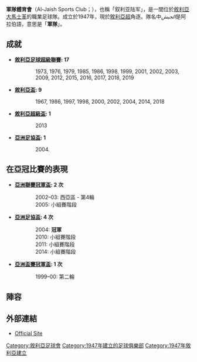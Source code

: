 {{noteTA
|G1=足球
|1=zh-hans:叙利亚陆军; zh-hant:敘利亞軍隊; zh-hk:艾賈徐;
|2=zh-hans:陆军体育俱乐部; zh-hant:軍隊體育俱樂部; zh-hk:艾賈徐體育會;
}}
{{Infobox football club
| clubname    = -{zh-hans:陆军; zh-hant:軍隊; zh-hk:艾賈徐;}-<br> الجيش
| image       = 
| fullname    = 軍隊體育俱樂部<br> نادي الجيش العربي السوري<br> Al-Jaish Sports Club
| nickname    = 
| founded     = {{start date and age|df=yes|1947}}
| city        = [[大馬士革|大馬士革]]
| ground      = [[Abbasiyyin體育場|Abbasiyyin體育場]]
| capacity    = 30,000
| chairman    = 
| manager     = [[Tarek_Jabban|Tarek Jabban]]
| league      = [[敘利亞足球超級聯賽|敘利亞足球超級聯賽]]
| season      = 2020–21
| position    = 敘超，第 2 位
| pattern_la1=|pattern_b1=_blackstripes|pattern_ra1=
| leftarm1=FF0000|body1=FF0000|rightarm1=FF0000|shorts1=000000|socks1=000000
| pattern_la2=|pattern_b2=_redshoulders|pattern_ra2=
| leftarm2=FFFFFF|body2=FFFFFF|rightarm2=FFFFFF|shorts2=FFFFFF|socks2=FFFFFF
}}
'''軍隊體育會'''（Al-Jaish Sports Club；{{lang-ar|نادي الجيش الرياضي}}），也稱「叙利亚陆军」，是一間位於[[敘利亞|敘利亞]][[大馬士革|大馬士革]]的職業足球隊。成立於1947年，現於[[敘利亞足球超級聯賽|敘利亞超]]角逐。隊名中''الجيش''是阿拉伯語，意思是「'''軍隊'''」。

== 成就 ==
*'''[[敘利亞足球超級聯賽|敘利亞足球超級聯賽]]: 17'''
:: 1973, 1976, 1979, 1985, 1986, 1998, 1999, 2001, 2002, 2003, 2009, 2012, 2015, 2016, 2017, 2018, 2019

*'''[[敘利亞盃|敘利亞盃]]: 9'''
:: 1967, 1986, 1997, 1998, 2000, 2002, 2004, 2014, 2018

*'''[[敘利亞超級盃|敘利亞超級盃]]: 1'''
::2013

*'''[[亞洲足協盃|亞洲足協盃]]: 1'''
:: 2004.

== 在亞冠比賽的表現 ==
*'''[[亞洲聯賽冠軍盃|亞洲聯賽冠軍盃]]: 2 次'''
::2002–03: 西亞區 - 第4輪
::2005: 小組賽階段

*'''[[亞洲足協盃|亞洲足協盃]]: 4 次'''
::2004: '''冠軍'''
::2010: 小組賽階段
::2011: 小組賽階段
::2014: 小組賽階段

*'''[[亞洲盃賽冠軍盃|亞洲盃賽冠軍盃]]: 1 次'''
::1999–00: 第二輪

== 陣容 ==
{{updated|2014年2月8日}}
{{Fs start}}
{{Fs player|no=1|nat=Syria|pos=GK|name=[[Taha_Mosa|Taha Mosa]]}}
{{Fs player|no=2|nat=Syria|pos=DF|name=[[Saad_Ahmad|Saad Ahmad]]}}
{{Fs player|no=3|nat=Syria|pos=DF|name=[[Jaber_Khattab|Jaber Khattab]]}}
{{Fs player|no=4|nat=Syria|pos=DF|name=[[Omar_Hemidi|Omar Hemidi]]}}
{{Fs player|no=5|nat=Syria|pos=MF|name=[[Izzeddin_Al_Awad|Izzeddin Al Awad]]}}
{{Fs player|no=6|nat=Syria|pos=MF|name=[[Mohamed_Sharifa|Mohamed Sharifa]]}}
{{Fs player|no=7|nat=Syria|pos=MF|name=[[Mohammad_Hamadko|Mohammad Hamadko]]}}
{{Fs player|no=8|nat=Syria|pos=MF|name=[[Hadi_Malat|Hadi Malat]]}}
{{Fs player|no=9|nat=Syria|pos=FW|name=[[Ahmad_Kalzi|Ahmad Kalzi]]}}
{{Fs player|no=10|nat=Syria|pos=MF|name=[[Samir_Bilal|Samir Bilal]]}}
{{Fs player|no=11|nat=Syria|pos=FW|name=[[Adnan_Al_Taki|Adnan Al Taki]]}}
{{Fs player|no=12|nat=Syria|pos=DF|name=[[Zakaria_Al_Kaddour|Zakaria Al Kaddour]]}}
{{Fs player|no=13|nat=Syria|pos=MF|name=[[Omar_Al_Tork|Omar Al Tork]]}}
{{Fs player|no=14|nat=Syria|pos=FW|name=[[Mohammed_Dummarani|Mohammed Dummarani]]}}
{{Fs mid}}
{{Fs player|no=15|nat=Syria|pos=DF|name=[[Moayad_Al_Khouli|Moayad Al Khouli]]}}
{{Fs player|no=16|nat=Syria|pos=MF|name=[[Ramez_Miro|Ramez Miro]]}}
{{Fs player|no=17|nat=Syria|pos=FW|name=[[Baha_Karout|Baha Karout]]}}
{{Fs player|no=18|nat=Syria|pos=MF|name=[[Wissam_Agha|Wissam Agha]]}}
{{Fs player|no=19|nat=Syria|pos=MF|name=[[Ahmad_Al_Laham|Ahmad Al Laham]]}}
{{Fs player|no=20|nat=Syria|pos=MF|name=[[Muhamad_Ali_(footballer)|Muhamad Ali]]}}
{{Fs player|no=21|nat=Syria|pos=MF|name=[[Taha_Jneid|Taha Jneid]]}}
{{Fs player|no=23|nat=Syria|pos=MF|name=[[Mohamad_Akkad|Mohamad Akkad]]}}
{{Fs player|no=24|nat=Syria|pos=MF|name=[[Qusai_Morshed|Qusai Morshed]]}}
{{Fs player|no=25|nat=Syria|pos=FW|name=[[Alaa_Al_Nadaf|Alaa Al Nadaf]]}}
{{Fs player|no=27|nat=Syria|pos=DF|name=[[Mohamad_Zbida|Mohamad Zbida]]}}
{{Fs player|no=30|nat=Syria|pos=MF|name=[[Nateq_Youssef|Nateq Youssef]]}}
{{Fs player|no=31|nat=Syria|pos=GK|name=[[Ahmad_Madania|Ahmad Madania]]}}
{{Fs player|no=|nat=Syria|pos=DF|name=[[Sherwan_Al_Salih|Sherwan Al Salih]]}}
{{Fs end}}

== 外部連結 ==
* [https://web.archive.org/web/20110910061303/http://www.aljaishsc.com/index.php Official Site]

[[Category:敘利亞足球會|Category:敘利亞足球會]]
[[Category:1947年建立的足球俱樂部|Category:1947年建立的足球俱樂部]]
[[Category:1947年敘利亞建立|Category:1947年敘利亞建立]]